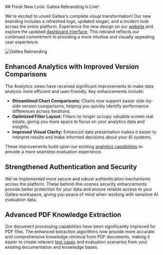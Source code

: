 <Update label="2025-09-01" description="Galtea Rebranding, Enhanced Analytics, and Platform Security">
## Fresh New Look: Galtea Rebranding is Live!

We're excited to unveil Galtea's complete visual transformation! Our new branding includes a refreshed logo, updated slogan, and a modern look across the entire platform. Experience the new design on our [website](https://galtea.ai/) and explore the updated [dashboard interface](https://platform.galtea.ai/). This rebrand reflects our continued commitment to providing a more intuitive and visually appealing user experience.

<Frame>
  <img src="/images/changelog/2025-09-01_rebranding.png" alt="Galtea Rebranding" />
</Frame>

## Enhanced Analytics with Improved Version Comparisons

The Analytics views have received significant improvements to make data analysis more efficient and user-friendly. Key enhancements include:

- **Streamlined Chart Comparisons:** Charts now support easier side-by-side version comparisons, helping you quickly identify performance differences across iterations.
- **Optimized Filter Layout:** Filters no longer occupy valuable screen real estate, giving you more space to focus on your analytics data and insights.
- **Improved Visual Clarity:** Enhanced data presentation makes it easier to interpret results and make informed decisions about your AI systems.

These improvements build upon our existing [analytics capabilities](/sdk/tutorials/create-evaluation) to provide a more seamless evaluation experience.

## Strengthened Authentication and Security

We've implemented more secure and robust authentication mechanisms across the platform. These behind-the-scenes security enhancements provide better protection for your data and ensure reliable access to your Galtea workspace, giving you peace of mind when working with sensitive AI evaluation data.

## Advanced PDF Knowledge Extraction

Our document processing capabilities have been significantly improved for PDF files. The enhanced extraction algorithms now provide more accurate and comprehensive knowledge retrieval from PDF documents, making it easier to create relevant [test cases](/concepts/product/test) and evaluation scenarios from your existing documentation and knowledge bases.
</Update>
